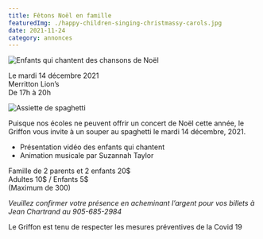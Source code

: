 ```yaml
---
title: Fêtons Noël en famille
featuredImg: ./happy-children-singing-christmassy-carols.jpg
date: 2021-11-24
category: annonces
---
```


<div class="row mb-5">

<div class="col">

![Enfants qui chantent des chansons de Noël](./happy-children-singing-christmassy-carols.jpg)

</div>

<div class="col my-auto">

<div class="text-center font-weight-bold mb-2">Le mardi 14 décembre 2021</div>
<div class="text-center font-weight-bold mb-2">Merritton Lion’s</div>
<div class="text-center font-weight-bold">De 17h à 20h</div>

</div>

<div class="col">

![Assiette de spaghetti](./plate-basil-cherry-gourmet-menu.jpg)

</div>

</div>

Puisque nos écoles ne peuvent offrir un concert de Noël cette année, le Griffon vous invite à un souper au spaghetti le mardi 14 décembre, 2021.
- Présentation vidéo des enfants qui chantent
- Animation musicale par Suzannah Taylor

<div class="text-center font-weight-bold mt-5 mb-2">Famille de 2 parents et 2 enfants 20$</div>
<div class="text-center font-weight-bold mb-2">Adultes 10$ / Enfants 5$</div>
<div class="text-center mb-5">(Maximum de 300)</div>

<p class="mt-4 mb-2"><em>Veuillez confirmer votre présence en acheminant l’argent pour vos billets à Jean Chartrand au 905-685-2984</em></p>

Le Griffon est tenu de respecter les mesures préventives de la Covid 19

<Patrimoine />